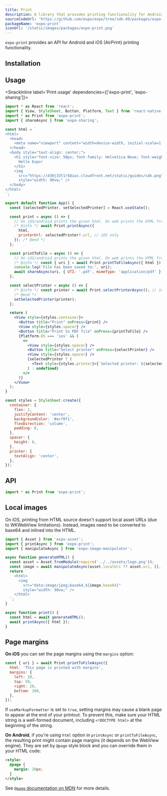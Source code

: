 ```yaml
---
title: Print
description: A library that provides printing functionality for Android and iOS (AirPrint).
sourceCodeUrl: 'https://github.com/expo/expo/tree/sdk-49/packages/expo-print'
packageName: 'expo-print'
iconUrl: '/static/images/packages/expo-print.png'
---
```



`expo-print` provides an API for Android and iOS (AirPrint) printing functionality.

<PlatformsSection android emulator ios simulator web />

## Installation

<APIInstallSection />

## Usage

<SnackInline label='Print usage' dependencies={['expo-print', 'expo-sharing']}>

```jsx
import * as React from 'react';
import { View, StyleSheet, Button, Platform, Text } from 'react-native';
import * as Print from 'expo-print';
import { shareAsync } from 'expo-sharing';

const html = `
<html>
  <head>
    <meta name="viewport" content="width=device-width, initial-scale=1.0, maximum-scale=1.0, minimum-scale=1.0, user-scalable=no" />
  </head>
  <body style="text-align: center;">
    <h1 style="font-size: 50px; font-family: Helvetica Neue; font-weight: normal;">
      Hello Expo!
    </h1>
    <img
      src="https://d30j33t1r58ioz.cloudfront.net/static/guides/sdk.png"
      style="width: 90vw;" />
  </body>
</html>
`;

export default function App() {
  const [selectedPrinter, setSelectedPrinter] = React.useState();

  const print = async () => {
    // On iOS/android prints the given html. On web prints the HTML from the current page.
    /* @info */ await Print.printAsync({
      html,
      printerUrl: selectedPrinter?.url, // iOS only
    }); /* @end */
  };

  const printToFile = async () => {
    // On iOS/android prints the given html. On web prints the HTML from the current page.
    /* @info */ const { uri } = await Print.printToFileAsync({ html }); /* @end */
    console.log('File has been saved to:', uri);
    await shareAsync(uri, { UTI: '.pdf', mimeType: 'application/pdf' });
  };

  const selectPrinter = async () => {
    /* @info */ const printer = await Print.selectPrinterAsync(); // iOS only
    /* @end */
    setSelectedPrinter(printer);
  };

  return (
    <View style={styles.container}>
      <Button title="Print" onPress={print} />
      <View style={styles.spacer} />
      <Button title="Print to PDF file" onPress={printToFile} />
      {Platform.OS === 'ios' && (
        <>
          <View style={styles.spacer} />
          <Button title="Select printer" onPress={selectPrinter} />
          <View style={styles.spacer} />
          {selectedPrinter ? (
            <Text style={styles.printer}>{`Selected printer: ${selectedPrinter.name}`}</Text>
          ) : undefined}
        </>
      )}
    </View>
  );
}

const styles = StyleSheet.create({
  container: {
    flex: 1,
    justifyContent: 'center',
    backgroundColor: '#ecf0f1',
    flexDirection: 'column',
    padding: 8,
  },
  spacer: {
    height: 8,
  },
  printer: {
    textAlign: 'center',
  },
});
```

</SnackInline>

## API

```js
import * as Print from 'expo-print';
```

<APISection packageName="expo-print" apiName="Print" />

## Local images

On iOS, printing from HTML source doesn't support local asset URLs (due to WKWebView limitations). Instead, images need to be converted to base64 and inlined into the HTML.

```js
import { Asset } from 'expo-asset';
import { printAsync } from 'expo-print';
import { manipulateAsync } from 'expo-image-manipulator';

async function generateHTML() {
  const asset = Asset.fromModule(require('../../assets/logo.png'));
  const image = await manipulateAsync(asset.localUri ?? asset.uri, [], { base64: true });
  return `
    <html>
      <img
        src="data:image/jpeg;base64,${image.base64}"
        style="width: 90vw;" />
    </html>
  `;
}

async function print() {
  const html = await generateHTML();
  await printAsync({ html });
}
```

## Page margins

**On iOS** you can set the page margins using the `margins` option:

```js
const { uri } = await Print.printToFileAsync({
  html: 'This page is printed with margins',
  margins: {
    left: 20,
    top: 50,
    right: 20,
    bottom: 100,
  },
});
```

If `useMarkupFormatter` is set to `true`, setting margins may cause a blank page to appear at the end of your printout. To prevent this, make sure your HTML string is a well-formed document, including `<!DOCTYPE html>` at the beginning of the string.

**On Android**, if you're using `html` option in `printAsync` or `printToFileAsync`, the resulting print might contain page margins (it depends on the WebView engine).
They are set by `@page` style block and you can override them in your HTML code:

```html
<style>
  @page {
    margin: 20px;
  }
</style>
```

See [`@page` documentation on MDN](https://developer.mozilla.org/en-US/docs/Web/CSS/@page) for more details.
